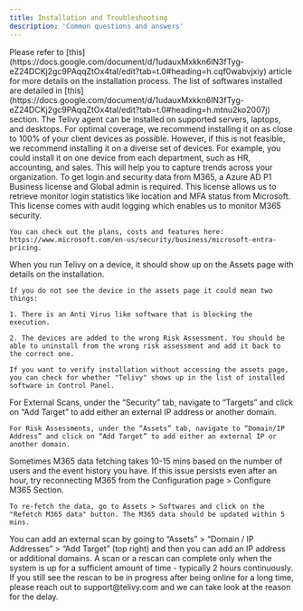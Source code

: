 ```yaml
---
title: Installation and Troubleshooting
description: 'Common questions and answers'
---
```


<AccordionGroup>
  <Accordion title="How Do I Start The Installation Process For A Risk Assessment?">
    Please refer to [this](https://docs.google.com/document/d/1udauxMxkkn6lN3fTyg-eZ24DCKj2gc9PAqqZtOx4taI/edit?tab=t.0#heading=h.cqf0wabvjxiy) article for more details on the installation process.
  </Accordion>

  <Accordion title="What Software(s) Do You Install For The Risk Assessment?">
    The list of softwares installed are detailed in [this](https://docs.google.com/document/d/1udauxMxkkn6lN3fTyg-eZ24DCKj2gc9PAqqZtOx4taI/edit?tab=t.0#heading=h.mtnu2ko2007j) section.
  </Accordion>

  <Accordion title="On What Devices Should I Install Telivy?">
    The Telivy agent can be installed on supported servers, laptops, and desktops. For optimal coverage, we recommend installing it on as close to 100% of your client devices as possible. However, if this is not feasible, we recommend installing it on a diverse set of devices. For example, you could install it on one device from each department, such as HR, accounting, and sales. This will help you to capture trends across your organization.
  </Accordion>

  <Accordion title="What Is The Minimum User Rights And Licensing Needed To Complete The Microsoft 365 Portion Of The Assessment?">
    To get login and security data from M365, a Azure AD P1 Business license and Global admin is required. This license allows us to retrieve monitor login statistics like location and MFA status from Microsoft.  This license comes with audit logging which enables us to monitor M365 security.

    You can check out the plans, costs and features here: https://www.microsoft.com/en-us/security/business/microsoft-entra-pricing.
  </Accordion>

  <Accordion title="How Do I Verify That Telivy Has Successfully Run On A Device?">
    When you run Telivy on a device, it should show up on the Assets page with details on the installation.

    If you do not see the device in the assets page it could mean two things:

    1. There is an Anti Virus like software that is blocking the execution.

    2. The devices are added to the wrong Risk Assessment. You should be able to uninstall from the wrong risk assessment and add it back to the correct one.

    If you want to verify installation without accessing the assets page, you can check for whether "Telivy" shows up in the list of installed software in Control Panel.
  </Accordion>

  <Accordion title="How Do I Add Multiple Domains To A Scan?">
    For External Scans, under the “Security” tab, navigate to “Targets” and click on “Add Target” to add either an external IP address or another domain.

    For Risk Assessments, under the “Assets” tab, navigate to “Domain/IP Address” and click on “Add Target” to add either an external IP or another domain.
  </Accordion>

  <Accordion title="Why Does My M365 Security Not Show Up Even After Connecting My Microsoft Account?">
    Sometimes M365 data fetching takes 10-15 mins based on the number of users and the event history you have. If this issue persists even after an hour, try reconnecting M365 from the Configuration page > Configure M365 Section.

    To re-fetch the data, go to Assets > Softwares and click on the "Refetch M365 data" button. The M365 data should be updated within 5 mins.
  </Accordion>

  <Accordion title="How To Add An IP/Domain To A Risk Assessment?">
    You can add an external scan by going to “Assets” > “Domain / IP Addresses” > “Add Target” (top right) and then you can add an IP address or additional domains.
  </Accordion>

  <Accordion title="Why Is My Asset Scan/Rescan Taking A Long Time?">
    A scan or a rescan can complete only when the system is up for a sufficient amount of time - typically 2 hours continuously. If you still see the rescan to be in progress after being online for a long time, please reach out to support@telivy.com and we can take look at the reason for the delay.
  </Accordion>
</AccordionGroup>